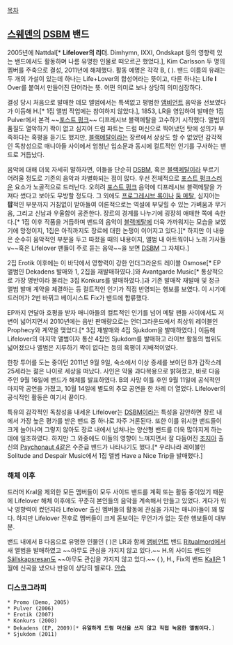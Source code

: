 [[목차]]

== [[스웨덴]]의 [[DSBM]] 밴드 ==

2005년에 Nattdal[* '''Lifelover의 리더'''. Dimhymn, IXXI, Ondskapt 등의 영향력 있는 밴드에서도 활동하며 나름 유명한 인물로 떠오르곤 했었다.], Kim Carlsson 두 명의 멤버를 주축으로 결성, 2011년에 해체했다. 활동 예명은 각각 B, ( ). 밴드 이름의 유래는 두 개의 가설이 있는데 하나는 Life+Lover의 합성어라는 뜻이고, 다른 하나는 Life '''l''' Over를 붙여서 만들어진 단어라는 뜻. 어떤 의미로 보나 상당히 의미심장하다.

결성 당시 처음으로 발매한 데모 앨범에서는 특색없고 평범한 [[앰비언트]] 음악을 선보였다가 이듬해 H.[* 1집 앨범 작업에는 참여하지 않았다.], 1853, LR을 영입하여 발매한 1집 Pulver에서 본격 ~~[[포스트 펑크]]~~ 디프레시브 블랙메탈을 고수하기 시작했다. 앨범의 품질도 열악하기 짝이 없고 심지어 드럼 파트는 드럼 머신으로 찍어냈던 탓에 성의가 부족하다는 혹평을 듣기도 했지만, [[블랙메탈]]이라는 장르에서 상상도 할 수 없었던 감각적인 독창성으로 매니아들 사이에서 엄청난 입소문과 동시에 컬트적인 인기를 구사하는 밴드로 거듭났다.

음악에 대해 더욱 자세히 말하자면, 이들을 단순히 [[DSBM]], 혹은 [[블랙메탈]]이라 부르기 어려울 정도로 기존의 음악과 차별화되는 점이 많다. 우선 전체적으로 [[포스트 펑크]]스러운 요소가 노골적으로 드러난다. 오히려 [[포스트 펑크]] 음악에 디프레시브 블랙메탈을 가져다 썼다고 보아도 무방할 정도다. 그 외에도 [[프로그레시브 록]]이나 [[둠 메탈]], 심지어는 '''팝'''적인 부분까지 거침없이 받아들여 이론적으로는 역설에 부딪힐 수 있는 가벼움과 무거움, 그리고 신남과 우울함이 공존한다. 장르의 경계를 나누기에 굉장히 애매한 쪽에 속한다.[* 1집 이후 작품을 거듭하며 밴드의 음악이 [[블랙메탈]]에 더욱 가까워지는 모습을 보였기에 망정이지, 1집은 아직까지도 장르에 대한 논쟁이 이어지고 있다.][* 하지만 이 내용은 순수히 음악적인 부분을 두고 따졌을 때의 내용이지, 앨범 내 아트웍이나 노래 가사들v~~혹은 Lifelover 팬들이 주로 듣는 음악~~을 보면 [[DSBM]] 그 자체다.]

2집 Erotik 이후에는 이 바닥에서 영향력이 강한 언더그라운드 레이블 Osmose[* EP 앨범인 Dekadens 발매와 1, 2집을 재발매하였다.]와 Avantgarde Music[* 통상적으로 가장 명반이라 불리는 3집 Konkurs를 발매하였다.]과 기존 발매작 재발매 및 정규 앨범 발매 계약을 체결하는 등 컬트적인 인기가 직접 반영되는 행보를 보였다. 이 시기에 드러머가 2번 바뀌고 베이시스트 Fix가 밴드에 합류했다.

EP까지 연달아 호평을 받자 매니아들의 컬트적인 인기를 넘어 메탈 팬들 사이에서도 저변이 넓어지면서 2010년에는 음반 판매량으로는 언더그라운드에서 최상위 레이블인 Prophecy와 계약을 맺었다.[* 3집 재발매와 4집 Sjukdom을 발매하였다.] 이듬해 Lifelover의 마지막 앨범이자 통산 4집인 Sjukdom를 발매하고 라이브 활동의 범위도 넓어졌으나 앨범은 지루하기 짝이 없다는 등의 혹평이 지배적이었다.

한창 투어를 도는 중이던 2011년 9월 9일, 숙소에서 이상 증세를 보이던 B가 갑작스레 25세라는 젊은 나이로 세상을 떠났다. 사인은 약물 과다복용으로 밝혀졌고, 바로 다음 주인 9월 16일에 밴드가 해체를 발표하였다. B의 사망 이틀 후인 9월 11일에 공식적인 마지막 공연을 가졌고, 10월 14일에 별도의 추모 공연을 한 차례 더 열었다. Lifelover의 공식적인 활동은 여기서 끝이다.

특유의 감각적인 독창성을 내세운 Lifelover는 [[DSBM]]이라는 특성을 감안하면 장르 내에서 가장 높은 평가를 받은 밴드 중 하나로 자주 거론된다. 또한 이를 위시한 밴드들이 크게 늘어나며 그렇지 않아도 장르 내에서 넘쳐나는 양산형 밴드를 더욱 많아지게 하는 데에 일조하였다. 하지만 그 와중에도 이들의 영향이 느껴지면서 잘 다듬어진 [[조지아]] 출신의 [[Psychonaut 4]]같은 수준급 밴드가 나타나기도 했다.[* 우리나라 레이블인 Solitude and Despair Music에서 1집 앨범 Have a Nice Trip을 발매했다.]

=== 해체 이후 ===

드러머 Kral을 제외한 모든 멤버들이 모두 사이드 밴드를 계획 또는 활동 중이었기 때문에 Lifelover 해체 이후에도 꾸준히 본인들의 음악을 계속해서 만들고 있었다. 게다가 워낙 영향력이 컸던지라 Lifelover 출신 멤버들의 활동에 관심을 가지는 매니아들이 꽤 많다. 하지만 Lifelover 전후로 멤버들이 크게 돋보이는 무언가가 없는 듯한 행보들이 대부분.

밴드 내에서 B 다음으로 유명한 인물인 ( )은 LR과 함께 [[앰비언트]] 밴드 [[Ritualmord]]에서 새 앨범을 발매하였고 ~~아무도 관심을 가지지 않고 있다.~~ H.의 사이드 밴드인 [[Sällskapsresan]]도 ~~아무도 관심을 가지지 않고 있다.~~ ( ), H., Fix의 밴드 [[Kall]]은 1월에 신곡을 냈으나 반응이 상당히 별로다. [[안습]]

=== 디스코그라피 ===

 * Promo (Demo, 2005)
 * Pulver (2006)
 * Erotik (2007)
 * Konkurs (2008)
 * Dekadens (EP, 2009)[* '''유일하게 드럼 머신을 쓰지 않고 직접 녹음한 앨범이다.''']
 * Sjukdom (2011)
